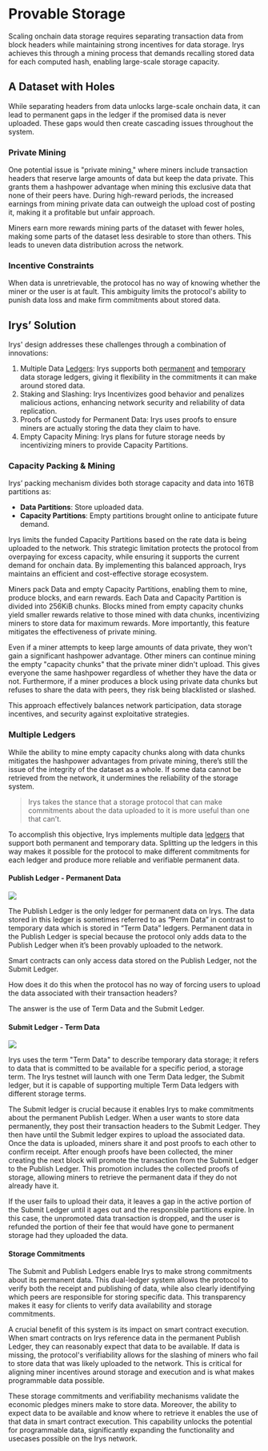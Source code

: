 
# Provable Storage

Scaling onchain data storage requires separating transaction data from block headers while maintaining strong incentives for data storage. Irys achieves this through a mining process that demands recalling stored data for each computed hash, enabling large-scale storage capacity.

## A Dataset with Holes

While separating headers from data unlocks large-scale onchain data, it can lead to permanent gaps in the ledger if the promised data is never uploaded. These gaps would then create cascading issues throughout the system.

### Private Mining

One potential issue is "private mining," where miners include transaction headers that reserve large amounts of data but keep the data private. This grants them a hashpower advantage when mining this exclusive data that none of their peers have. During high-reward periods, the increased earnings from mining private data can outweigh the upload cost of posting it, making it a profitable but unfair approach.

Miners earn more rewards mining parts of the dataset with fewer holes, making some parts of the dataset less desirable to store than others. This leads to uneven data distribution across the network.

### Incentive Constraints

When data is unretrievable, the protocol has no way of knowing whether the miner or the user is at fault. This ambiguity limits the protocol's ability to punish data loss and make firm commitments about stored data.

## Irys’ Solution

Irys' design addresses these challenges through a combination of innovations:

1. Multiple Data [Ledgers](./ledgers): Irys supports both [permanent](./ledgers#permanent-data-publish-ledger) and [temporary](./ledgers#submit-ledger) data storage ledgers, giving it flexibility in the commitments it can make around stored data.
2. Staking and Slashing: Irys Incentivizes good behavior and penalizes malicious actions, enhancing network security and reliability of data replication.
3. Proofs of Custody for Permanent Data: Irys uses proofs to ensure miners are actually storing the data they claim to have.
4. Empty Capacity Mining: Irys plans for future storage needs by incentivizing miners to provide Capacity Partitions.

### Capacity Packing & Mining

Irys’ packing mechanism divides both storage capacity and data into 16TB partitions as:

- **Data Partitions**: Store uploaded data.
- **Capacity Partitions**: Empty partitions brought online to anticipate future demand.

Irys limits the funded Capacity Partitions based on the rate data is being uploaded to the network. This strategic limitation protects the protocol from overpaying for excess capacity, while ensuring it supports the current demand for onchain data. By implementing this balanced approach, Irys maintains an efficient and cost-effective storage ecosystem.

Miners pack Data and empty Capacity Partitions, enabling them to mine, produce blocks, and earn rewards. Each Data and Capacity Partition is divided into 256KiB chunks. Blocks mined from empty capacity chunks yield smaller rewards relative to those mined with data chunks, incentivizing miners to store data for maximum rewards. More importantly, this feature mitigates the effectiveness of private mining.

Even if a miner attempts to keep large amounts of data private, they won't gain a significant hashpower advantage. Other miners can continue mining the empty "capacity chunks" that the private miner didn't upload. This gives everyone the same hashpower regardless of whether they have the data or not. Furthermore, if a miner produces a block using private data chunks but refuses to share the data with peers, they risk being blacklisted or slashed.

This approach effectively balances network participation, data storage incentives, and security against exploitative strategies.

### Multiple Ledgers

While the ability to mine empty capacity chunks along with data chunks mitigates the hashpower advantages from private mining, there’s still the issue of the integrity of the dataset as a whole. If some data cannot be retrieved from the network, it undermines the reliability of the storage system.

> Irys takes the stance that a storage protocol that can make commitments about the data uploaded to it is more useful than one that can’t.

To accomplish this objective, Irys implements multiple data [ledgers](./ledgers) that support both permanent and temporary data. Splitting up the ledgers in this way makes it possible for the protocol to make different commitments for each ledger and produce more reliable and verifiable permanent data.

#### Publish Ledger - Permanent Data

![](/diagrams/protocol/publish-ledger.jpg)

The Publish Ledger is the only ledger for permanent data on Irys. The data stored in this ledger is sometimes referred to as “Perm Data” in contrast to temporary data which is stored in “Term Data” ledgers. Permanent data in the Publish Ledger is special because the protocol only adds data to the Publish Ledger when it’s been provably uploaded to the network.

<Callout type="info" emoji="💡">
	Smart contracts can only access data stored on the Publish Ledger, not the Submit Ledger.
</Callout>

How does it do this when the protocol has no way of forcing users to upload the data associated with their transaction headers?

The answer is the use of Term Data and the Submit Ledger.

#### Submit Ledger - Term Data

![](/diagrams/protocol/submit-ledger.jpg)

Irys uses the term "Term Data" to describe temporary data storage; it refers to data that is committed to be available for a specific period, a storage term. The Irys testnet will launch with one Term Data ledger, the Submit ledger, but it is capable of supporting multiple Term Data ledgers with different storage terms.

The Submit ledger is crucial because it enables Irys to make commitments about the permanent Publish Ledger. When a user wants to store data permanently, they post their transaction headers to the Submit Ledger. They then have until the Submit ledger expires to upload the associated data. Once the data is uploaded, miners share it and post proofs to each other to confirm receipt. After enough proofs have been collected, the miner creating the next block will promote the transaction from the Submit Ledger to the Publish Ledger. This promotion includes the collected proofs of storage, allowing miners to retrieve the permanent data if they do not already have it.

If the user fails to upload their data, it leaves a gap in the active portion of the Submit Ledger until it ages out and the responsible partitions expire. In this case, the unpromoted data transaction is dropped, and the user is refunded the portion of their fee that would have gone to permanent storage had they uploaded the data.

#### Storage Commitments

The Submit and Publish Ledgers enable Irys to make strong commitments about its permanent data. This dual-ledger system allows the protocol to verify both the receipt and publishing of data, while also clearly identifying which peers are responsible for storing specific data. This transparency makes it easy for clients to verify data availability and storage commitments.

A crucial benefit of this system is its impact on smart contract execution. When smart contracts on Irys reference data in the permanent Publish Ledger, they can reasonably expect that data to be available. If data is missing, the protocol's verifiability allows for the slashing of miners who fail to store data that was likely uploaded to the network. This is critical for aligning miner incentives around storage and execution and is what makes programmable data possible.

These storage commitments and verifiability mechanisms validate the economic pledges miners make to store data. Moreover, the ability to expect data to be available and know where to retrieve it enables the use of that data in smart contract execution. This capability unlocks the potential for programmable data, significantly expanding the functionality and usecases possible on the Irys network.
